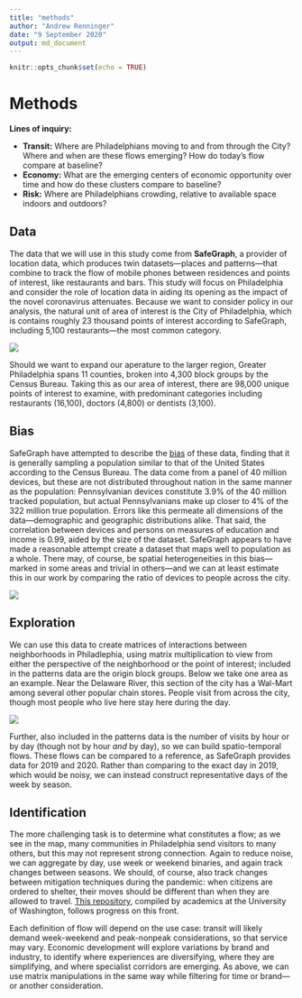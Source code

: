 ```yaml
---
title: "methods"
author: "Andrew Renninger"
date: "9 September 2020"
output: md_document
---
```


```r
knitr::opts_chunk$set(echo = TRUE)
```

# Methods

**Lines of inquiry:**

+ **Transit:** Where are Philadelphians moving to and from through the City? Where and when are these flows emerging? How do today's flow compare at baseline?
+ **Economy:** What are the emerging centers of economic opportunity over time and how do these clusters compare to baseline?
+ **Risk:** Where are Philadelphians crowding, relative to available space indoors and outdoors?  

## Data

The data that we will use in this study come from **SafeGraph**, a provider of location data, which produces twin datasets---places and patterns---that combine to track the flow of mobile phones between residences and points of interest, like restaurants and bars. This study will focus on Philadelphia and consider the role of location data in aiding its opening as the impact of the novel coronavirus attenuates. Because we want to consider policy in our analysis, the natural unit of area of interest is the City of Philadelphia, which is contains roughly 23 thousand points of interest according to SafeGraph, including 5,100 restaurants---the most common category.   

![](https://github.com/asrenninger/philamonitor/raw/master/viz/pois.png)

Should we want to expand our aperature to the larger region, Greater Philadelphia spans 11 counties, broken into 4,300 block groups by the Census Bureau. Taking this as our area of interest, there are 98,000 unique points of interest to examine, with predominant categories including restaurants (16,100), doctors (4,800) or dentists (3,100).

## Bias

SafeGraph have attempted to describe the [bias](https://www.safegraph.com/blog/what-about-bias-in-the-safegraph-dataset) of these data, finding that it is generally sampling a population similar to that of the United States according to the Census Bureau. The data come from a panel of 40 million devices, but these are not distributed throughout nation in the same manner as the population: Pennsylvanian devices constitute 3.9% of the 40 million tracked population, but actual Pennsylvanians make up closer to 4% of the 322 million true population. Errors like this permeate all dimensions of the data---demographic and geographic distributions alike. That said, the correlation between devices and persons on measures of education and income is 0.99, aided by the size of the dataset. SafeGraph appears to have made a reasonable attempt create a dataset that maps well to population as a whole. There may, of course, be spatial heterogeneities in this bias---marked in some areas and trivial in others---and we can at least estimate this in our work by comparing the ratio of devices to people across the city. 

![](https://github.com/asrenninger/philamonitor/raw/master/viz/devices.png)

## Exploration

We can use this data to create matrices of interactions between neighborhoods in Philadlephia, using matrix multiplication to view from either the perspective of the neighborhood or the point of interest; included in the patterns data are the origin block groups. Below we take one area as an example. Near the Delaware River, this section of the city has a Wal-Mart among several other popular chain stores. People visit from across the city, though most people who live here stay here during the day. 

![](https://github.com/asrenninger/philamonitor/raw/master/viz/visits.png)

Further, also included in the patterns data is the number of visits by hour or by day (though not by hour *and* by day), so we can build spatio-temporal flows. These flows can be compared to a reference, as SafeGraph provides data for 2019 and 2020. Rather than comparing to the exact day in 2019, which would be noisy, we can instead construct representative days of the week by season.     

## Identification

The more challenging task is to determine what constitutes a flow; as we see in the map, many communities in Philadelphia send visitors to many others, but this may not represent strong connection. Again to reduce noise, we can aggregate by day, use week or weekend binaries, and again track changes between seasons. We should, of course, also track changes between mitigation techniques during the pandemic: when citizens are ordered to shelter, their moves should be different than when they are allowed to travel. [This repository](https://github.com/COVID19StatePolicy/SocialDistancing), compiled by academics at the University of Washington, follows progress on this front. 

Each definition of flow will depend on the use case: transit will likely demand week-weekend and peak-nonpeak considerations, so that service may vary. Economic development will explore variations by brand and industry, to identify where experiences are diversifying, where they are simplifying, and where specialist corridors are emerging. As above, we can use matrix manipulations in the same way while filtering for time or brand---or another consideration.   



